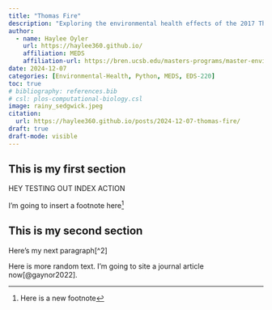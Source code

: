 ```yaml
---
title: "Thomas Fire"
description: "Exploring the environmental health effects of the 2017 Thomas Fire"
author: 
  - name: Haylee Oyler
    url: https://haylee360.github.io/
    affiliation: MEDS
    affiliation-url: https://bren.ucsb.edu/masters-programs/master-environmental-data-science
date: 2024-12-07
categories: [Environmental-Health, Python, MEDS, EDS-220]
toc: true 
# bibliography: references.bib
# csl: plos-computational-biology.csl
image: rainy_sedgwick.jpeg
citation: 
  url: https://haylee360.github.io/posts/2024-12-07-thomas-fire/
draft: true
draft-mode: visible 
---
```


## This is my first section

HEY TESTING OUT INDEX ACTION

I'm going to insert a footnote here[^1]

[^1]: Here is a new footnote

## This is my second section

Here's my next paragraph[^2]


Here is more random text. I'm going to site a journal article now[@gaynor2022].
